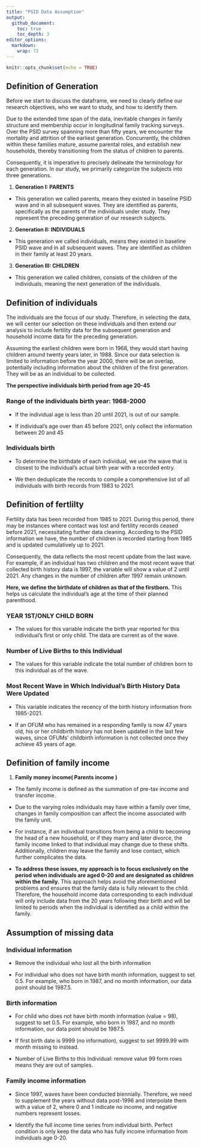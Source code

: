 ```yaml
---
title: "PSID Data Assumption"
output: 
  github_document:
    toc: true
    toc_depth: 3
editor_options: 
  markdown: 
    wrap: 72
---
```


```r
knitr::opts_chunk$set(echo = TRUE)
```

## Definition of Generation

Before we start to discuss the dataframe, we need to clearly define our
research objectives, who we want to study, and how to identify them.

Due to the extended time span of the data, inevitable changes in family
structure and membership occur in longitudinal family tracking surveys.
Over the PSID survey spanning more than fifty years, we encounter the
mortality and attrition of the earliest generation. Concurrently, the
children within these families mature, assume parental roles, and
establish new households, thereby transitioning from the status of
children to parents.

Consequently, it is imperative to precisely delineate the terminology
for each generation. In our study, we primarily categorize the subjects
into three generations.

1.  **Generation I: PARENTS**

-   This generation we called parents, means they existed in baseline
    PSID wave and in all subsequent waves. They are identified as
    parents, specifically as the parents of the individuals under study.
    They represent the preceding generation of our research subjects.

2.  **Generation II: INDIVIDUALS**

-   This generation we called individuals, means they existed in
    baseline PSID wave and in all subsequent waves. They are identified
    as children in their family at least 20 years.

3.  **Generation III: CHILDREN**

-   This generation we called children, consists of the children of the
    individuals, meaning the next generation of the individuals.

## Definition of individuals

The individuals are the focus of our study. Therefore, in selecting the
data, we will center our selection on these individuals and then extend
our analysis to include fertility data for the subsequent generation and
household income data for the preceding generation.

Assuming the earliest children were born in 1968, they would start
having children around twenty years later, in 1988. Since our data
selection is limited to information before the year 2000, there will be
an overlap, potentially including information about the children of the
first generation. They will be as an individual to be collected.

**The perspective individuals birth period from age 20-45**

### Range of the individuals birth year: 1968-2000

-   If the individual age is less than 20 until 2021, is out of our
    sample.

-   If individual’s age over than 45 before 2021, only collect the
    information between 20 and 45

### Individuals birth

-   To determine the birthdate of each individual, we use the wave that
    is closest to the individual’s actual birth year with a recorded
    entry.

-   We then deduplicate the records to compile a comprehensive list of
    all individuals with birth records from 1983 to 2021.

## Definition of fertlilty

Fertility data has been recorded from 1985 to 2021. During this period,
there may be instances where contact was lost and fertility records
ceased before 2021, necessitating further data cleaning. According to
the PSID information we have, the number of children is recorded
starting from 1985 and is updated cumulatively up to 2021.

Consequently, the data reflects the most recent update from the last
wave. For example, if an individual has two children and the most recent
wave that collected birth history data is 1997, the variable will show a
value of 2 until 2021. Any changes in the number of children after 1997
remain unknown.

**Here, we define the birthdate of children as that of the firstborn.**
This helps us calculate the individual’s age at the time of their
planned parenthood.

### YEAR 1ST/ONLY CHILD BORN

-   The values for this variable indicate the birth year reported for
    this individual's first or only child. The data are current as of
    the wave.

### Number of Live Births to this Individual

-   The values for this variable indicate the total number of children
    born to this individual as of the wave.

### Most Recent Wave in Which Individual's Birth History Data Were Updated

-   This variable indicates the recency of the birth history information
    from 1985-2021.

-   If an OFUM who has remained in a responding family is now 47 years
    old, his or her childbirth history has not been updated in the last
    few waves, since OFUMs' childbirth information is not collected once
    they achieve 45 years of age.

## Definition of family income

1.  **Family money income( Parents income )**

-   The family income is defined as the summation of pre-tax income and
    transfer income.

-   Due to the varying roles individuals may have within a family over
    time, changes in family composition can affect the income associated
    with the family unit.

-   For instance, if an individual transitions from being a child to
    becoming the head of a new household, or if they marry and later
    divorce, the family income linked to that individual may change due
    to these shifts. Additionally, children may leave the family and
    lose contact, which further complicates the data.

-   **To address these issues, my approach is to focus exclusively on
    the period when individuals are aged 0-20 and are designated as
    children within the family.** This approach helps avoid the
    aforementioned problems and ensures that the family data is fully
    relevant to the child. Therefore, the household income data
    corresponding to each individual will only include data from the 20
    years following their birth and will be limited to periods when the
    individual is identified as a child within the family.

## Assumption of missing data

### Individual information

-   Remove the individual who lost all the birth information

-   For individual who does not have birth month information, suggest to
    set 0.5. For example, who born in 1987, and no month information,
    our data point should be 1987.5.

### Birth information

-   For child who does not have birth month information (value = 98),
    suggest to set 0.5. For example, who born in 1987, and no month
    information, our data point should be 1987.5.

-   If first birth date is 9999 (no information), suggest to set 9999.99
    with month missing to instead.

-   Number of Live Births to this Individual: remove value 99 form rows
    means they are out of samples.

### Family income information

-   Since 1997, waves have been conducted biennially. Therefore, we need
    to supplement the years without data post-1996 and interpolate them
    with a value of 2, where 0 and 1 indicate no income, and negative
    numbers represent losses.

-   Identify the full income time series from individual birth. Perfect
    condition is only keep the data who has fully income information
    from individuals age 0-20.
